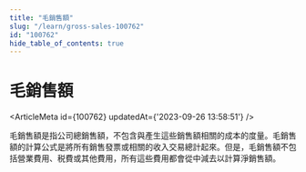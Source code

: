 ```yaml
---
title: "毛銷售額"
slug: "/learn/gross-sales-100762"
id: "100762"
hide_table_of_contents: true
---
```



# 毛銷售額

<ArticleMeta id={100762} updatedAt={'2023-09-26 13:58:51'} />
<div className='border-solid border-b border-t-0 my-4 border-[var(--ifm-color-gray-300)]' />

毛銷售額是指公司總銷售額，不包含與產生這些銷售額相關的成本的度量。毛銷售額的計算公式是將所有銷售發票或相關的收入交易總計起來。但是，毛銷售額不包括營業費用、税費或其他費用，所有這些費用都會從中減去以計算淨銷售額。
